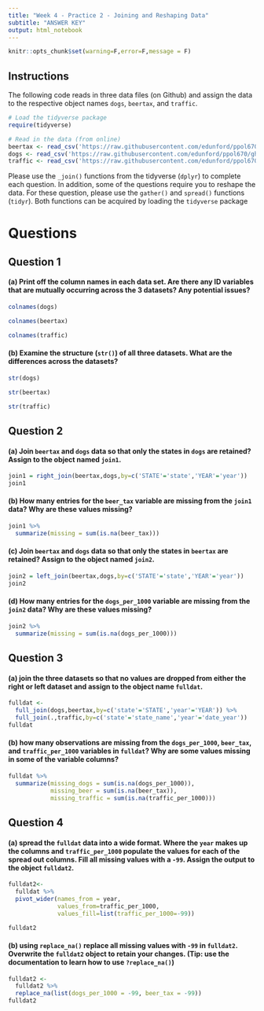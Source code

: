 ```yaml
---
title: "Week 4 - Practice 2 - Joining and Reshaping Data"
subtitle: "ANSWER KEY"
output: html_notebook
---
```


```r
knitr::opts_chunk$set(warning=F,error=F,message = F)
```

## Instructions

The following code reads in three data files (on Github) and assign the data to the respective object names `dogs`, `beertax`, and `traffic`.

```r
# Load the tidyverse package
require(tidyverse)

# Read in the data (from online)
beertax <- read_csv('https://raw.githubusercontent.com/edunford/ppol670/gh-pages/Lectures/week_04/practice/Data/states-beer-data.csv')
dogs <- read_csv('https://raw.githubusercontent.com/edunford/ppol670/gh-pages/Lectures/week_04/practice/Data/states-dogs-data.csv')
traffic <- read_csv('https://raw.githubusercontent.com/edunford/ppol670/gh-pages/Lectures/week_04/practice/Data/states-traffic-data.csv')
```

Please use the `_join()` functions from the tidyverse (`dplyr`) to complete each question. In addition, some of the questions require you to reshape the data. For these question, please use the `gather()` and `spread()` functions (`tidyr`). Both functions can be acquired by loading the `tidyverse` package


# Questions


## Question 1

#### (a) Print off the column names in each data set. Are there any ID variables that are mutually occurring across the 3 datasets? Any potential issues?

```r
colnames(dogs)
```

```r
colnames(beertax)
```

```r
colnames(traffic)
```

#### (b) Examine the structure (`str()`) of all three datasets. What are the differences across the datasets?


```r
str(dogs)
```

```r
str(beertax)
```


```r
str(traffic)
```


## Question 2

#### (a) Join `beertax` and `dogs` data so that only the states in `dogs` are retained? Assign to the object named `join1`.

```r
join1 = right_join(beertax,dogs,by=c('STATE'='state','YEAR'='year'))
join1
```

#### (b) How many entries for the `beer_tax` variable are missing from the `join1` data? Why are these values missing?

```r
join1 %>% 
  summarize(missing = sum(is.na(beer_tax)))
```


#### (c) Join `beertax` and `dogs` data so that only the states in `beertax` are retained? Assign to the object named `join2`.

```r
join2 = left_join(beertax,dogs,by=c('STATE'='state','YEAR'='year'))
join2
```

#### (d) How many entries for the `dogs_per_1000` variable are missing from the `join2` data? Why are these values missing?

```r
join2 %>% 
  summarize(missing = sum(is.na(dogs_per_1000)))
```


## Question 3

#### (a) join the three datasets so that no values are dropped from either the right or left dataset and assign to the object name `fulldat`.

```r
fulldat <-
  full_join(dogs,beertax,by=c('state'='STATE','year'='YEAR')) %>% 
  full_join(.,traffic,by=c('state'='state_name','year'='date_year'))
fulldat
```

#### (b) how many observations are missing from the `dogs_per_1000`, `beer_tax`, and `traffic_per_1000` variables in `fulldat`? Why are some values missing in some of the variable columns?

```r
fulldat %>% 
  summarize(missing_dogs = sum(is.na(dogs_per_1000)),
            missing_beer = sum(is.na(beer_tax)),
            missing_traffic = sum(is.na(traffic_per_1000)))
```


## Question 4

#### (a) spread the `fulldat` data into a wide format. Where the `year` makes up the columns and `traffic_per_1000` populate the values for each of the spread out columns. Fill all missing values with a `-99`. Assign the output to the object `fulldat2`.

```r
fulldat2<-
  fulldat %>% 
  pivot_wider(names_from = year,
              values_from=traffic_per_1000,
              values_fill=list(traffic_per_1000=-99))

fulldat2
```


#### (b) using `replace_na()` replace all missing values with `-99` in `fulldat2`. Overwrite the `fulldat2` object to retain your changes. (Tip: use the documentation to learn how to use `?replace_na()`)

```r
fulldat2 <-
  fulldat2 %>% 
  replace_na(list(dogs_per_1000 = -99, beer_tax = -99))
fulldat2
```
